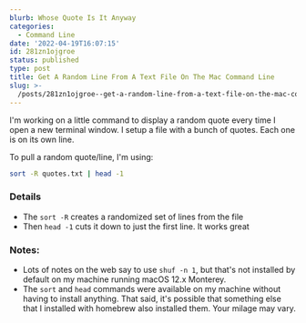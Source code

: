 ```yaml
---
blurb: Whose Quote Is It Anyway
categories:
  - Command Line
date: '2022-04-19T16:07:15'
id: 281zn1ojgroe
status: published
type: post
title: Get A Random Line From A Text File On The Mac Command Line
slug: >-
  /posts/281zn1ojgroe--get-a-random-line-from-a-text-file-on-the-mac-command-line
---
```


I'm working on a little command to display a random quote every time I open a new terminal window. I setup a file with a bunch of quotes. Each one is on its own line. 

To pull a random quote/line, I'm using:

```bash
sort -R quotes.txt | head -1
```

### Details

- The `sort -R` creates a randomized set of lines from the file
- Then `head -1` cuts it down to just the first line.  It works great 


### Notes:

- Lots of notes on the web say to use `shuf -n 1`, but that's not installed by default on my machine running macOS 12.x Monterey.
- The `sort` and `head` commands were available on my machine without having to install anything. That said, it's possible that something else that I installed with homebrew also installed them. Your milage may vary.



